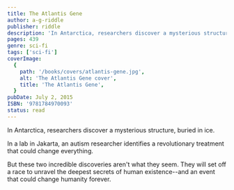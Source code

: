 ```yaml
---
title: The Atlantis Gene
author: a-g-riddle
publisher: riddle
description: 'In Antarctica, researchers discover a mysterious structure, buried in ice.'
pages: 439
genre: sci-fi
tags: ['sci-fi']
coverImage:
  {
    path: '/books/covers/atlantis-gene.jpg',
    alt: 'The Atlantis Gene cover',
    title: 'The Atlantis Gene',
  }
pubDate: July 2, 2015
ISBN: '9781784970093'
status: read
---
```


In Antarctica, researchers discover a mysterious structure, buried in ice.

In a lab in Jakarta, an autism researcher identifies a revolutionary treatment that could change everything.

But these two incredible discoveries aren't what they seem. They will set off a race to unravel the deepest secrets of human existence--and an event that could change humanity forever.
